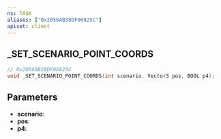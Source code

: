 ```yaml
---
ns: TASK
aliases: ["0x2056AB38DF06825C"]
apiset: client
---
```

## _SET_SCENARIO_POINT_COORDS

```c
// 0x2056AB38DF06825C
void _SET_SCENARIO_POINT_COORDS(int scenario, Vector3 pos, BOOL p4);
```


## Parameters
* **scenario**:
* **pos**:
* **p4**: